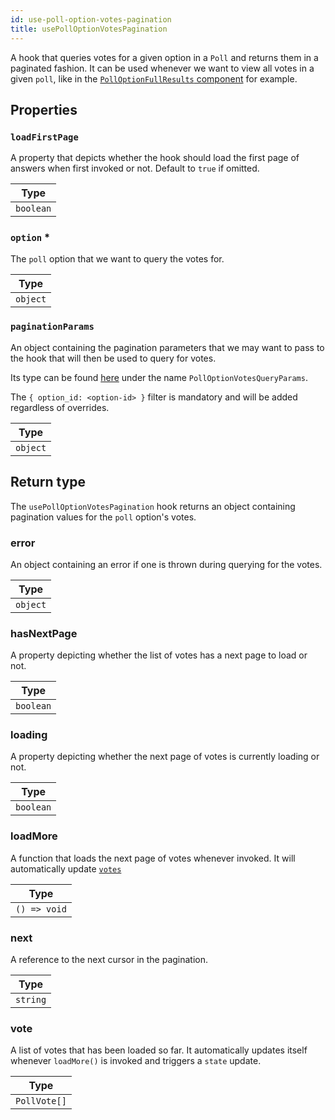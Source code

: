 ```yaml
---
id: use-poll-option-votes-pagination
title: usePollOptionVotesPagination
---
```


A hook that queries votes for a given option in a `Poll` and returns them in a paginated fashion. It can be used whenever we want to view all votes in a given `poll`, like in the [`PollOptionFullResults` component](../../ui-components/poll-option-full-results.mdx) for example.

## Properties

### `loadFirstPage`

A property that depicts whether the hook should load the first page of answers when first invoked or not. Default to `true` if omitted.

| Type   |
| ------ |
| `boolean` |

### `option` *

The `poll` option that we want to query the votes for.

| Type   |
| ------ |
| `object` |

### `paginationParams`

An object containing the pagination parameters that we may want to pass to the hook that will then be used to query for votes.

Its type can be found [here](https://github.com/GetStream/stream-chat-js/blob/master/src/types.ts) under the name `PollOptionVotesQueryParams`.

The `{ option_id: <option-id> }` filter is mandatory and will be added regardless of overrides.

| Type   |
| ------ |
| `object` |

## Return type

The `usePollOptionVotesPagination` hook returns an object containing pagination values for the `poll` option's votes.

### error

An object containing an error if one is thrown during querying for the votes.

| Type   |
| ------ |
| `object` |

### hasNextPage

A property depicting whether the list of votes has a next page to load or not.

| Type   |
| ------ |
| `boolean` |

### loading

A property depicting whether the next page of votes is currently loading or not.

| Type   |
| ------ |
| `boolean` |

### loadMore

A function that loads the next page of votes whenever invoked. It will automatically update [`votes`](#votes)

| Type   |
| ------ |
| `() => void` |

### next

A reference to the next cursor in the pagination.

| Type   |
| ------ |
| `string` |

### vote

A list of votes that has been loaded so far. It automatically updates itself whenever `loadMore()` is invoked and triggers a `state` update.

| Type   |
| ------ |
| `PollVote[]` |

